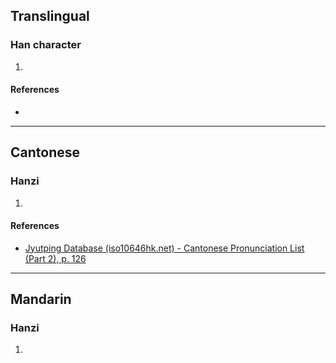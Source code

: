 {{character info/new}}
==Translingual==

===Han character===
{{Han char|rn=75|rad=木|as=05|sn=9|four=47920|canj=DSMR|ids=⿰木司}}

# {{defn|Han|sort=木05}}

====References====
* {{Han ref|kx=0518.180|dkj=14613|dj=0906.180|hdz=21189.060|uh=67CC|ud=26572|bh=CF5A|bd=53082}}

----

==Cantonese==

===Hanzi===
{{yue-hanzi|jyut=[[ci4]]|y=chi4}}

# {{defn|lang=yue|sort=木05}}

====References====
* [http://www.iso10646hk.net/jp/document/download.jsp Jyutping Database (iso10646hk.net) - Cantonese Pronunciation List (Part 2), p. 126]

----

==Mandarin==

===Hanzi===
{{cmn-hanzi|pin=[[cí]] ([[ci2]])|wg=tz'u<sup>2</sup>}}

# {{defn|lang=cmn|sort=木05}}
